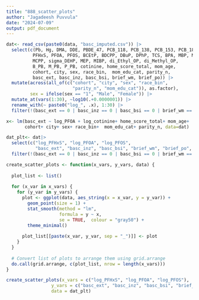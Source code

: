 ```yaml
---
title: "888_scatter_plots"
author: "Jagadeesh Puvvula"
date: "2024-07-09"
output: pdf_document
---
```


```r
dat<- read_csv(paste0(data, "basc_imputed.csv")) |>
  select(c(Pb, Hg, DMA, DDE, PBDE_47, PCB_118, PCB_138, PCB_153, PCB_180,
          PFHxS, PFOA, PFOS, BCEtP, BDCPP, DBuP, DPhP, TCS, BPA, MBP, MBZP,
          MCPP, sigma_DEHP, MEP, MIBP, di_Ethyl_OP, di_Methyl_OP, 
          B_PB, M_PB, P_PB, cotinine, home_score_total, mom_age, 
          cohort, city, sex, race_bin,  mom_edu_cat, parity_n,
          basc_ext, basc_inz, basc_bsi, brief_wm, brief_po)) |>
  mutate(across(all_of(c("cohort", "city", "sex", "race_bin", 
                         "parity_n", "mom_edu_cat")), as.factor),
         sex = ifelse(sex == "1", "Male", "Female")) |>
  mutate_at(vars(1:30), ~log10(.+0.0000001)) |>
  rename_with(~ paste0("log_", .x), 1:30) |>
  filter(!(basc_ext == 0 | basc_inz == 0 | basc_bsi == 0 | brief_wm == 0 | brief_po == 0))
```

```r
x<- lm(basc_ext ~ log_PFOA + log_cotinine+ home_score_total+ mom_age+ 
       cohort+ city+ sex+ race_bin+  mom_edu_cat+ parity_n, data=dat)
```


```r
dat_plt<- dat|>
  select(c("log_PFHxS", "log_PFOA", "log_PFOS",
           "basc_ext", "basc_inz", "basc_bsi", "brief_wm", "brief_po", "sex")) |>
  filter(!(basc_ext == 0 | basc_inz == 0 | basc_bsi == 0 | brief_wm == 0 | brief_po == 0))

create_scatter_plots <- function(x_vars, y_vars, data) {
  
  plot_list <- list()
  
  for (x_var in x_vars) {
    for (y_var in y_vars) {
      plot <- ggplot(data, aes_string(x = x_var, y = y_var)) +
        geom_point(size = 1) +
        stat_smooth(method = "lm", 
                    formula = y ~ x,
                    se = TRUE,  colour = "gray50") +
        theme_minimal()
      
      plot_list[[paste(x_var, y_var, sep = "_")]] <- plot
    }
  }
  
  # Convert list of plots to arrange them using grid.arrange
  do.call(grid.arrange, c(plot_list, nrow = length(x_vars)))
}

create_scatter_plots(x_vars = c("log_PFHxS", "log_PFOA", "log_PFOS"), 
                 y_vars = c("basc_ext", "basc_inz", "basc_bsi", "brief_wm", "brief_po"), 
                 data = dat_plt)
```

